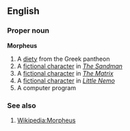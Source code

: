==English==

===Proper noun===
'''Morpheus'''

# A [[diety]] from the Greek pantheon
# A [[fictional character]] in ''[[Wikipedia:The Sandman (DC Comics Modern Age)|The Sandman]]''
# A [[fictional character]] in ''[[Wikipedia:The Matrix|The Matrix]]''
# A [[fictional character]] in ''[[Wikipedia:Little Nemo|Little Nemo]]''
# A computer program

===See also===

# [[Wikipedia:Morpheus]]